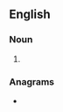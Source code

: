 ==English==

===Noun===
{{head|en|noun form}}

# {{plural of|dunam|lang=en}}

===Anagrams===
* {{anagrams|en|a=admnsu|Dumans|Mundas|Musnad|maunds|musnad|undams}}